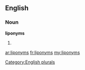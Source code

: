 ==English==

===Noun===
'''liponyms'''

# {{plural of|[[liponym]]}}

[[Category:English plurals]]

[[ar:liponyms]]
[[fr:liponyms]]
[[my:liponyms]]